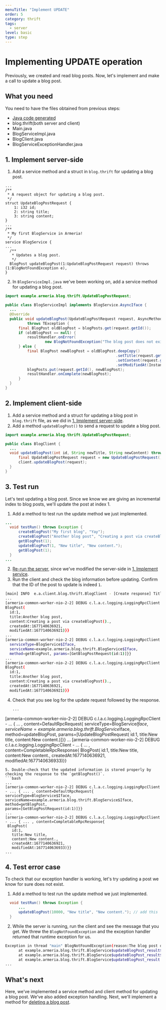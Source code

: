 ```yaml
---
menuTitle: "Implement UPDATE"
order: 5
category: thrift
tags:
  - server
level: basic
type: step
---
```


# Implementing UPDATE operation

Previously, we created and read blog posts. Now, let's implement and make a call to update a blog post.

<TutorialSteps current={5} />

## What you need

You need to have the files obtained from previous steps:

- [Java code generated](/tutorials/thrift/blog/define-service#compile-the-thrift-file)
- blog.thrift(both server and client)
- Main.java
- BlogServiceImpl.java
- BlogClient.java
- BlogServiceExceptionHandler.java

## 1. Implement server-side

1. Add a service method and a struct in `blog.thrift` for updating a blog post.
  ```thrift filename=blog.thrift
  ...
  /**
   * A request object for updating a blog post.
   */
  struct UpdateBlogPostRequest {
      1: i32 id;
      2: string title;
      3: string content;
  }
  ...
  /**
   * My first BlogService in Armeria!
   */
  service BlogService {
  ...
    /**
     * Updates a blog post.
     */
    BlogPost updateBlogPost(1:UpdateBlogPostRequest request) throws (1:BlogNotFoundException e),
  }
  ```
2. In `BlogServiceImpl.java` we've been working on, add a service method for updating a blog post.
  ```java filename=BlogServiceImpl.java
  import example.armeria.blog.thrift.UpdateBlogPostRequest;
  
  public class BlogServiceImpl implements BlogService.AsyncIface {
    ...
    @Override
    public void updateBlogPost(UpdateBlogPostRequest request, AsyncMethodCallback<BlogPost> resultHandler)
            throws TException {
        final BlogPost oldBlogPost = blogPosts.get(request.getId());
        if (oldBlogPost == null) {
            resultHandler.onError(
                    new BlogNotFoundException("The blog post does not exist. ID: " + request.getId()));
        } else {
            final BlogPost newBlogPost = oldBlogPost.deepCopy()
                                                    .setTitle(request.getTitle())
                                                    .setContent(request.getContent())
                                                    .setModifiedAt(Instant.now().toEpochMilli());
            blogPosts.put(request.getId(), newBlogPost);
            resultHandler.onComplete(newBlogPost);
        }
    }
  }
  ```

## 2. Implement client-side

1. Add a service method and a struct for updating a blog post in `blog.thrift` file, as we did in [1. Implement server-side](#1-implement-server-side).
2. Add a method `updateBlogPost()` to send a request to update a blog post.
  ```java filename=BlogClient.java
  import example.armeria.blog.thrift.UpdateBlogPostRequest;

  public class BlogClient {
    ...
    void updateBlogPost(int id, String newTitle, String newContent) throws Exception {
        final UpdateBlogPostRequest request = new UpdateBlogPostRequest().setId(id).setTitle(newTitle).setContent(newContent);
        client.updateBlogPost(request);
    }
  }
  ```

## 3. Test run

Let's test updating a blog post. Since we know we are giving an incremental index to blog posts, we'll update the post at index 1.

1. Add a method to test run the update method we just implemented. 
  ```java filename=BlogClient.java
  ...
    void testRun() throws Exception {
        createBlogPost("My first blog", "Yay");
        createBlogPost("Another blog post", "Creating a post via createBlogPost().");
        getBlogPost(1);
        updateBlogPosT(1, "New title", "New content.");
        getBlogPost(1);
    }
  ...
  ```
2. [Re-run the server](/tutorials/thrift/blog/create-server#7-test-run), since we've modified the server-side in [1. Implement service](#1-implement-server-side).
3. Run the client and check the blog information before updating. Confirm that the ID of the post to update is indeed `1`.
  ```bash
  [main] INFO  e.a.client.blog.thrift.BlogClient - [Create response] Title: Another blog post Content: Creating a post via createBlogPost().
  ...
  [armeria-common-worker-nio-2-2] DEBUG c.l.a.c.logging.LoggingRpcClient - ... { ... , content=CompletableRpcResponse{
  BlogPost(
    id:1, 
    title:Another blog post, 
    content:Creating a post via createBlogPost()., 
    createdAt:1677140636921, 
    modifiedAt:1677140636921)}}
  ...
  [armeria-common-worker-nio-2-2] DEBUG c.l.a.c.logging.LoggingRpcClient - ... { ... ,  content=DefaultRpcRequest{
    serviceType=BlogService$Iface, 
    serviceName=example.armeria.blog.thrift.BlogService$Iface, 
    method=getBlogPost, params=[GetBlogPostRequest(id:1)]}}
  ...
  [armeria-common-worker-nio-2-2] DEBUG c.l.a.c.logging.LoggingRpcClient - ... { ... , content=CompletableRpcResponse{
  BlogPost(
    id:1, 
    title:Another blog post, 
    content:Creating a post via createBlogPost()., 
    createdAt:1677140636921, 
    modifiedAt:1677140636921)}}
  ```
4. Check that you see log for the update request followed by the response.
   ```bash
   ...
  [armeria-common-worker-nio-2-2] DEBUG c.l.a.c.logging.LoggingRpcClient - ... { ... , content=DefaultRpcRequest{
    serviceType=BlogService$Iface, 
    serviceName=example.armeria.blog.thrift.BlogService$Iface, 
    method=updateBlogPost, 
    params=[UpdateBlogPostRequest(
      id:1, 
      title:New title, 
      content:New content.)]}}
   ...
   [armeria-common-worker-nio-2-2] DEBUG c.l.a.c.logging.LoggingRpcClient - ... { ... , content=CompletableRpcResponse{
    BlogPost(
      id:1, 
      title:New title, 
      content:New content., 
      createdAt:1677140636921, 
      modifiedAt:1677140636933)}}
   ```
5. Double-check that the updated information is stored properly by checking the response to the `getBlogPost()`.
  ```bash
  ...
  [armeria-common-worker-nio-2-2] DEBUG c.l.a.c.logging.LoggingRpcClient - ... { ... , content=DefaultRpcRequest{
  serviceType=BlogService$Iface, 
  serviceName=example.armeria.blog.thrift.BlogService$Iface, 
  method=getBlogPost, 
  params=[GetBlogPostRequest(id:1)]}}
  ...
  [armeria-common-worker-nio-2-2] DEBUG c.l.a.c.logging.LoggingRpcClient - ... { ... , content=CompletableRpcResponse{
    BlogPost(
      id:1, 
      title:New title, 
      content:New content., 
      createdAt:1677140636921, 
      modifiedAt:1677140636933)}}
  ...
  ```

## 4. Test error case

To check that our exception handler is working, let's try updating a post we know for sure does not exist.

1. Add a method to test run the update method we just implemented.
  ```java filename=BlogClient.java
    void testRun() throws Exception {
        ...
        updateBlogPost(10000, "New title", "New content."); // add this
    }
  ```
2. While the server is running, run the client and see the message that you get. We threw the `BlogNotFoundException` and the exception handler returned that runtime exception for us.
  ```bash
  Exception in thread "main" BlogNotFoundException(reason:The blog post does not exist. ID: 10000)
        at example.armeria.blog.thrift.BlogService$updateBlogPost_result$updateBlogPost_resultStandardScheme.read(BlogService.java:3974)
        at example.armeria.blog.thrift.BlogService$updateBlogPost_result$updateBlogPost_resultStandardScheme.read(BlogService.java:3950)
        at example.armeria.blog.thrift.BlogService$updateBlogPost_result.read(BlogService.java:3888)
  ...
  ```

## What's next

Here, we've implemented a service method and client method for updating a blog post. We've also added exception handling. Next, we'll implement a method for [deleting a blog post](/tutorials/thrift/blog/implement-delete).

<TutorialSteps current={5} />
